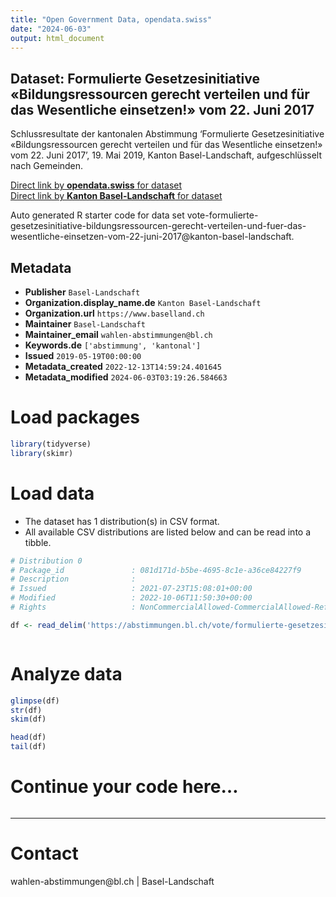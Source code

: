 ```yaml
---
title: "Open Government Data, opendata.swiss"
date: "2024-06-03"
output: html_document
---
```


## Dataset: Formulierte Gesetzesinitiative «Bildungsressourcen gerecht verteilen und für das Wesentliche einsetzen!» vom 22. Juni 2017

Schlussresultate der kantonalen Abstimmung 'Formulierte Gesetzesinitiative «Bildungsressourcen gerecht verteilen und für das Wesentliche einsetzen!» vom 22. Juni 2017', 19. Mai 2019, Kanton Basel-Landschaft, aufgeschlüsselt nach Gemeinden.

[Direct link by **opendata.swiss** for dataset](https://opendata.swiss/de/dataset/formulierte-gesetzesinitiative-bildungsressourcen-gerecht-verteilen-und-fur-das-wesentlich-2017)<br>
[Direct link by **Kanton Basel-Landschaft** for dataset](https://abstimmungen.bl.ch/vote/formulierte-gesetzesinitiative-bildungsressourcen-gerecht-verteilen-und-fuer-das-wesentliche-einsetzen-vom-22-juni-2017/data)

Auto generated R starter code for data set vote-formulierte-gesetzesinitiative-bildungsressourcen-gerecht-verteilen-und-fuer-das-wesentliche-einsetzen-vom-22-juni-2017@kanton-basel-landschaft.

## Metadata

- **Publisher** `Basel-Landschaft`
- **Organization.display_name.de** `Kanton Basel-Landschaft`
- **Organization.url** `https://www.baselland.ch`
- **Maintainer** `Basel-Landschaft`
- **Maintainer_email** `wahlen-abstimmungen@bl.ch`
- **Keywords.de** `['abstimmung', 'kantonal']`
- **Issued** `2019-05-19T00:00:00`
- **Metadata_created** `2022-12-13T14:59:24.401645`
- **Metadata_modified** `2024-06-03T03:19:26.584663`


# Load packages

```r

library(tidyverse)
library(skimr)

```

# Load data

-   The dataset has 1 distribution(s) in CSV format.
-   All available CSV distributions are listed below and can be read into a tibble.

```r

# Distribution 0
# Package_id               : 081d171d-b5be-4695-8c1e-a36ce84227f9
# Description              : 
# Issued                   : 2021-07-23T15:08:01+00:00
# Modified                 : 2022-10-06T11:50:30+00:00
# Rights                   : NonCommercialAllowed-CommercialAllowed-ReferenceRequired

df <- read_delim('https://abstimmungen.bl.ch/vote/formulierte-gesetzesinitiative-bildungsressourcen-gerecht-verteilen-und-fuer-das-wesentliche-einsetzen-vom-22-juni-2017/data-csv')



```

# Analyze data

```r

glimpse(df)
str(df)
skim(df)

head(df)
tail(df)

```

# Continue your code here...

```r

```

------------------------------------------------------------------------

# Contact

wahlen-abstimmungen@bl.ch | Basel-Landschaft
